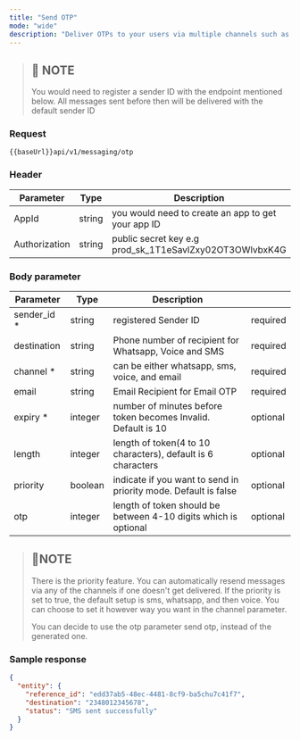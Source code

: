 ```yaml
---
title: "Send OTP"
mode: "wide"
description: "Deliver OTPs to your users via multiple channels such as Whatsapp, voice, sms and Email"
---
```




> ## 📘 NOTE
> 
> You would need to register a sender ID with the endpoint mentioned below. All messages sent before then will be delivered with the default sender ID

### Request

```text [POST]
{{baseUrl}}api/v1/messaging/otp
```

### Header

| Parameter | Type | Description |
| --- | --- | --- |
| AppId | string | you would need to create an app to get your app ID |
| Authorization | string | public secret key e.g prod\_sk\_1T1eSavlZxy02OT3OWlvbxK4G |

### Body parameter

| Parameter | Type | Description |  |
| --- | --- | --- | --- |
| sender\_id \* | string | registered Sender ID | required |
| destination | string | Phone number of recipient for Whatsapp, Voice and SMS | required |
| channel \* | string | can be either whatsapp, sms, voice, and email | required |
| email | string | Email Recipient for Email OTP | required |
| expiry \* | integer | number of minutes before token becomes Invalid. Default is 10 | optional |
| length | integer | length of token(4 to 10 characters), default is 6 characters | optional |
| priority | boolean | indicate if you want to send in priority mode. Default is false | optional |
| otp | integer | length of token should be between 4-10 digits which is optional | optional |

> ## 📘NOTE
> 
> There is the priority feature. You can automatically resend messages via any of the channels if one doesn't get delivered. If the priority is set to true, the default setup is sms, whatsapp, and then voice. You can choose to set it however way you want in the channel parameter.
> 
> You can decide to use the otp parameter send otp, instead of the generated one.

### Sample response

```json Response
{
  "entity": {
    "reference_id": "edd37ab5-48ec-4481-8cf9-ba5chu7c41f7",
    "destination": "2348012345678",
    "status": "SMS sent successfully"
  }
}
```
